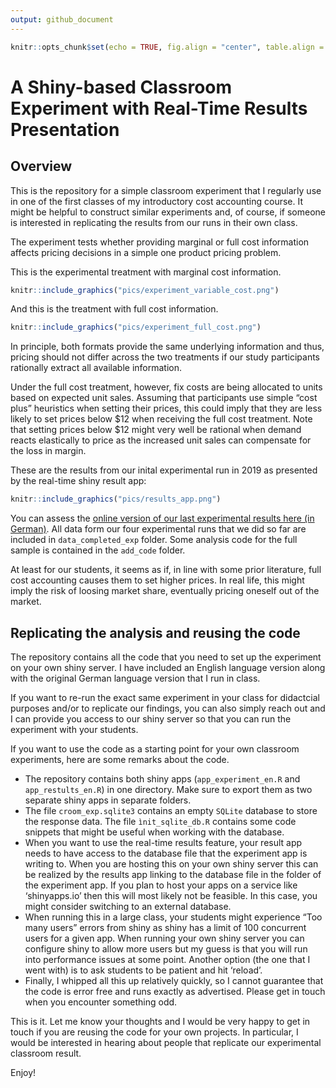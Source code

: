 ```yaml
---
output: github_document
---
```


```r
knitr::opts_chunk$set(echo = TRUE, fig.align = "center", table.align = "center", warnings = FALSE)
```

# A Shiny-based Classroom Experiment with Real-Time Results Presentation

## Overview

This is the repository for a simple classroom experiment that I regularly use 
in one of the first classes of my introductory cost accounting course. It might 
be helpful to construct similar experiments and, of course, if someone is 
interested in replicating the results from our runs in their own class.

The experiment tests whether providing marginal or full cost information
affects pricing decisions in a simple one product pricing problem. 

This is the experimental treatment with marginal cost information. 

```r
knitr::include_graphics("pics/experiment_variable_cost.png")
```

And this is the treatment with full cost information.

```r
knitr::include_graphics("pics/experiment_full_cost.png")
```

In principle, both formats provide the same underlying information and thus, 
pricing should not differ across the two treatments if our study participants
rationally extract all available information. 

Under the full cost treatment, however, fix costs are being allocated to units 
based on expected unit sales. Assuming that participants use simple "cost plus" 
heuristics when setting their prices, this could imply that they are less 
likely to set prices below \$12 when receiving the full cost treatment. Note 
that setting prices below \$12 might very well be rational when demand reacts 
elastically to price as the increased unit sales can compensate for the loss in 
margin.

These are the results from our inital experimental run in 2019 as presented by 
the real-time shiny result app:

```r
knitr::include_graphics("pics/results_app.png")
```

You can assess the [online version of our last experimental results here (in German)](https://trr266.wiwi.hu-berlin.de/shiny/kore_croom_result). All data form
our four experimental runs that we did so far are included in 
`data_completed_exp` folder. Some analysis code for the full sample is
contained in the `add_code` folder. 

At least for our students, it seems as if, in line with some prior literature, 
full cost accounting causes them to set higher prices. In real life, this might 
imply the risk of loosing market share, eventually pricing oneself out of the 
market.


## Replicating the analysis and reusing the code

The repository contains all the code that  you need to set up the experiment on 
your own shiny server. I have included an English language version along with 
the original German language version that I run in class.

If you want to re-run the exact same experiment in your class for didactcial 
purposes and/or to replicate our findings, you can also simply reach out and I
can provide you access to our shiny server so that you can run the experiment 
with your students.

If you want to use the code as a starting point for your own classroom 
experiments, here are some remarks about the code.

- The repository contains both shiny apps (`app_experiment_en.R` and 
  `app_restults_en.R`) in one directory. Make sure to export them as two 
  separate shiny apps in separate folders. 
- The file `croom_exp.sqlite3` contains an empty `SQLite` database to store the 
  response data. The file `ìnit_sqlite_db.R` contains some code snippets that 
  might be useful when working with the database.
- When you want to use the real-time results feature, your result app needs to 
  have access to the database file that the experiment app is writing to. When 
  you are hosting this on your own shiny server this can be realized by the 
  results app linking to the database file in the folder of the experiment app. 
  If you plan to host your apps on a service like 'shinyapps.io' then this 
  will most likely not be feasible. In this case, you might consider switching 
  to an external database.
- When running this in a large class, your students might experience "Too many 
  users" errors from shiny as shiny has a limit of 100 concurrent users for a 
  given app. When running your own shiny server you can configure shiny to allow 
  more users but my guess is that you will run into performance issues at some 
  point. Another option (the one that I went with) is to ask students to be 
  patient and hit 'reload'.
- Finally, I whipped all this up relatively quickly, so I cannot guarantee that 
  the code is error free and runs exactly as advertised. Please get in touch 
  when you encounter something odd.

This is it. Let me know your thoughts and I would be very happy to get in touch 
if you are reusing the code for your own projects. In particular, I would be 
interested in hearing about people that replicate our experimental classroom 
result.

Enjoy!
